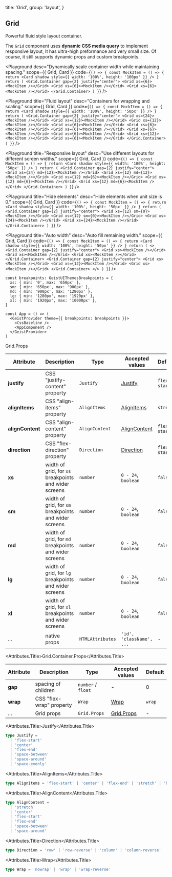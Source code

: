 
  title: 'Grid',
  group: 'layout',
}

## Grid

Powerful fluid style layout container.

The `Grid` component uses **dynamic CSS media query** to implement responsive layout, It has ultra-high preformance
and very small size. Of course, it still supports dynamic props and custom breakpoints.

<Playground
  desc="Dynamically scale container width while maintaining spacing."
  scope={{ Grid, Card }}
  code={`
() => {
  const MockItem = () => {
    return <Card shadow style={{ width: '100%', height: '100px' }} />
  }
  return (
    <Grid.Container gap={2} justify="center">
      <Grid xs={6}><MockItem /></Grid>
      <Grid xs={6}><MockItem /></Grid>
      <Grid xs={6}><MockItem /></Grid>
    </Grid.Container>
  )
}
`}
/>

<Playground
  title="Fluid layout"
  desc="Containers for wrapping and scaling."
  scope={{ Grid, Card }}
  code={`
() => {
  const MockItem = () => {
    return <Card shadow style={{ width: '100%', height: '50px' }} />
  }
  return (
    <Grid.Container gap={2} justify="center">
      <Grid xs={24}><MockItem /></Grid>
      <Grid xs={12}><MockItem /></Grid>
      <Grid xs={12}><MockItem /></Grid>
      <Grid xs={6}><MockItem /></Grid>
      <Grid xs={6}><MockItem /></Grid>
      <Grid xs={6}><MockItem /></Grid>
      <Grid xs={6}><MockItem /></Grid>
      <Grid xs={6}><MockItem /></Grid>
      <Grid xs={12}><MockItem /></Grid>
      <Grid xs={6}><MockItem /></Grid>
    </Grid.Container>
  )
}
`}
/>

<Playground
  title="Responsive layout"
  desc="Use different layouts for different screen widths."
  scope={{ Grid, Card }}
  code={`
() => {
  const MockItem = () => {
    return <Card shadow style={{ width: '100%', height: '50px' }} />
  }
  return (
    <Grid.Container gap={2} justify="center">
      <Grid xs={24} md={12}><MockItem /></Grid>
      <Grid xs={12} md={12}><MockItem /></Grid>
      <Grid xs={12} md={6}><MockItem /></Grid>
      <Grid xs={12} md={6}><MockItem /></Grid>
      <Grid xs={12} md={6}><MockItem /></Grid>
    </Grid.Container>
  )
}
`}
/>

<Playground
  title="Hide elements"
  desc="Hide elements when unit size is 0."
  scope={{ Grid, Card }}
  code={`
() => {
  const MockItem = () => {
    return <Card shadow style={{ width: '100%', height: '50px' }} />
  }
  return (
    <Grid.Container gap={2} justify="center">
      <Grid xs={12} sm={0}><MockItem /></Grid>
      <Grid xs={12} sm={0}><MockItem /></Grid>
      <Grid xs={24}><MockItem /></Grid>
      <Grid xs={24}><MockItem /></Grid>
    </Grid.Container>
  )
}
`}
/>

<Playground
  title="Auto width"
  desc="Auto fill remaining width."
  scope={{ Grid, Card }}
  code={`
() => {
  const MockItem = () => {
    return <Card shadow style={{ width: '100%', height: '50px' }} />
  }
  return (
    <>
      <Grid.Container gap={2} justify="center">
        <Grid xs><MockItem /></Grid>
        <Grid xs><MockItem /></Grid>
        <Grid xs><MockItem /></Grid>
      </Grid.Container>
      <Grid.Container gap={2} justify="center">
        <Grid xs><MockItem /></Grid>
        <Grid xs={12}><MockItem /></Grid>
        <Grid xs><MockItem /></Grid>
      </Grid.Container>
    </>
  )
}
`}
/>

<PlaygroundTitle
  title="custom breakpoints"
  desc="Override the default breakpoints of the `@geist-ui/react`."
/>

```tsx
const breakpoints: GeistUIThemesBreakpoints = {
  xs: { min: '0', max: '650px' },
  sm: { min: '650px', max: '900px' },
  md: { min: '900px', max: '1280px' },
  lg: { min: '1280px', max: '1920px' },
  xl: { min: '1920px', max: '10000px' },
}

const App = () => (
  <GeistProvider theme={{ breakpoints: breakpoints }}>
    <CssBaseline />
    <AppComponent />
  </GeistProvider>
)
```

<Attributes edit="/pages/en-us/components/grid.mdx">
<Attributes.Title>Grid.Props</Attributes.Title>

| Attribute        | Description                                           | Type             | Accepted values               | Default      |
| ---------------- | ----------------------------------------------------- | ---------------- | ----------------------------- | ------------ |
| **justify**      | CSS "justify-content" property                        | `Justify`        | [Justify](#justify)           | `flex-start` |
| **alignItems**   | CSS "align-items" property                            | `AlignItems`     | [AlignItems](#alignitems)     | `stretch`    |
| **alignContent** | CSS "align-content" property                          | `AlignContent`   | [AlignContent](#aligncontent) | `flex-start` |
| **direction**    | CSS "flex-direction" property                         | `Direction`      | [Direction](#direction)       | `flex-start` |
| **xs**           | width of grid, for `xs` breakpoints and wider screens | `number`         | `0 - 24`, `boolean`           | `false`      |
| **sm**           | width of grid, for `sm` breakpoints and wider screens | `number`         | `0 - 24`, `boolean`           | `false`      |
| **md**           | width of grid, for `md` breakpoints and wider screens | `number`         | `0 - 24`, `boolean`           | `false`      |
| **lg**           | width of grid, for `lg` breakpoints and wider screens | `number`         | `0 - 24`, `boolean`           | `false`      |
| **xl**           | width of grid, for `xl` breakpoints and wider screens | `number`         | `0 - 24`, `boolean`           | `false`      |
| ...              | native props                                          | `HTMLAttributes` | `'id', 'className', ...`      | -            |

<Attributes.Title>Grid.Container.Props</Attributes.Title>

| Attribute | Description              | Type               | Accepted values           | Default |
| --------- | ------------------------ | ------------------ | ------------------------- | ------- |
| **gap**   | spacing of children      | `number` / `float` | -                         | 0       |
| **wrap**  | CSS "flex-wrap" property | `Wrap`             | [Wrap](#wrap)             | `wrap`  |
| ...       | Grid props               | `Grid.Props`       | [Grid.Props](#grid.props) | -       |

<Attributes.Title>Justify</Attributes.Title>

```ts
type Justify =
  | 'flex-start'
  | 'center'
  | 'flex-end'
  | 'space-between'
  | 'space-around'
  | 'space-evenly'
```

<Attributes.Title>AlignItems</Attributes.Title>

```ts
type AlignItems = 'flex-start' | 'center' | 'flex-end' | 'stretch' | 'baseline'
```

<Attributes.Title>AlignContent</Attributes.Title>

```ts
type AlignContent =
  | 'stretch'
  | 'center'
  | 'flex-start'
  | 'flex-end'
  | 'space-between'
  | 'space-around'
```

<Attributes.Title>Direction</Attributes.Title>

```ts
type Direction = 'row' | 'row-reverse' | 'column' | 'column-reverse'
```

<Attributes.Title>Wrap</Attributes.Title>

```ts
type Wrap = 'nowrap' | 'wrap' | 'wrap-reverse'
```

</Attributes>

